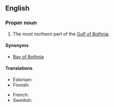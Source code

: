 ==English==

===Proper noun===
{{en-proper noun}}

# The most northern part of the [[Gulf of Bothnia]].

====Synonyms====
* [[Bay of Bothnia]]

====Translations====
{{trans-top|northern part of the Gulf of Bothnia}}
* Estonian: {{t|et|Perämeri}}
* Finnish: {{t+|fi|Perämeri}}
{{trans-mid}}
* French: {{t|fr|baie de Botnie|f}}
* Swedish: {{t+|sv|Bottenviken}}
{{trans-bottom}}